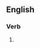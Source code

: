 ==English==
{{confix|en|en|coffin|ing}}

===Verb===
{{head|en|verb form}}

# {{present participle of|en|encoffin|nocat=1}}